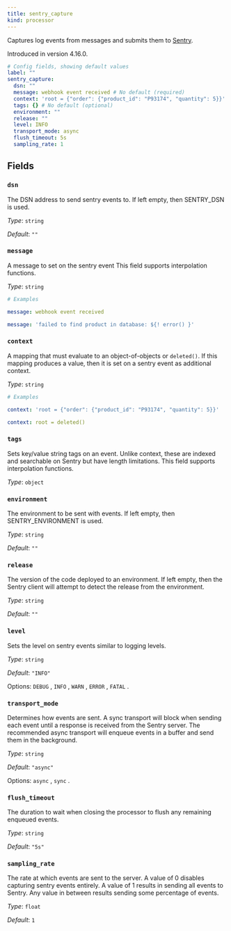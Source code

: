```yaml
---
title: sentry_capture
kind: processor
---
```


Captures log events from messages and submits them to [Sentry](https://sentry.io/).

Introduced in version 4.16.0.

```yml
# Config fields, showing default values
label: ""
sentry_capture:
  dsn: ""
  message: webhook event received # No default (required)
  context: 'root = {"order": {"product_id": "P93174", "quantity": 5}}' # No default (optional)
  tags: {} # No default (optional)
  environment: ""
  release: ""
  level: INFO
  transport_mode: async
  flush_timeout: 5s
  sampling_rate: 1
```

## Fields

### `dsn`

The DSN address to send sentry events to. If left empty, then SENTRY_DSN is used.


*Type*: `string`

*Default*: `""`

### `message`

A message to set on the sentry event
This field supports interpolation functions.


*Type*: `string`


```yml
# Examples

message: webhook event received

message: 'failed to find product in database: ${! error() }'
```

### `context`

A mapping that must evaluate to an object-of-objects or `deleted()`. If this mapping produces a value, then it is set on a sentry event as additional context.


*Type*: `string`


```yml
# Examples

context: 'root = {"order": {"product_id": "P93174", "quantity": 5}}'

context: root = deleted()
```

### `tags`

Sets key/value string tags on an event. Unlike context, these are indexed and searchable on Sentry but have length limitations.
This field supports interpolation functions.


*Type*: `object`


### `environment`

The environment to be sent with events. If left empty, then SENTRY_ENVIRONMENT is used.


*Type*: `string`

*Default*: `""`

### `release`

The version of the code deployed to an environment. If left empty, then the Sentry client will attempt to detect the release from the environment.


*Type*: `string`

*Default*: `""`

### `level`

Sets the level on sentry events similar to logging levels.


*Type*: `string`

*Default*: `"INFO"`

Options:
`DEBUG`
, `INFO`
, `WARN`
, `ERROR`
, `FATAL`
.

### `transport_mode`

Determines how events are sent. A sync transport will block when sending each event until a response is received from the Sentry server. The recommended async transport will enqueue events in a buffer and send them in the background.


*Type*: `string`

*Default*: `"async"`

Options:
`async`
, `sync`
.

### `flush_timeout`

The duration to wait when closing the processor to flush any remaining enqueued events.


*Type*: `string`

*Default*: `"5s"`

### `sampling_rate`

The rate at which events are sent to the server. A value of 0 disables capturing sentry events entirely. A value of 1 results in sending all events to Sentry. Any value in between results sending some percentage of events.


*Type*: `float`

*Default*: `1`


